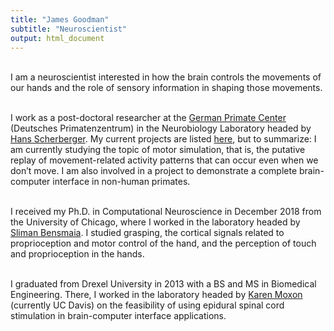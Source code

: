 ```yaml
---
title: "James Goodman"
subtitle: "Neuroscientist"
output: html_document
---
```


<link rel="stylesheet" href="styles.css" type="text/css">
<link rel="stylesheet" href="./css/academicons.min.css"/>

<!--<img src="images/two-yellow-labrador-retriever-puppies-1108099.jpg" style="width:40%; border:10px solid; margin-right: 20px" align="left">-->

<br>
I am a neuroscientist interested in how the brain controls the movements of our hands and the role of sensory information in shaping those movements.<br><br>

I work as a post-doctoral researcher at the [German Primate Center](https://www.dpz.eu/en/home.html) (Deutsches Primatenzentrum) in the Neurobiology Laboratory headed by [Hans Scherberger](https://www.dpz.eu/en/unit/neurobiology.html). My current projects are listed [here](projects.html), but to summarize: I am currently studying the topic of motor simulation, that is, the putative replay of movement-related activity patterns that can occur even when we don't move. I am also involved in a project to demonstrate a complete brain-computer interface in non-human primates.<br><br>

I received my Ph.D. in Computational Neuroscience in December 2018 from the University of Chicago, where I worked in the laboratory headed by [Sliman Bensmaia](http://bensmaialab.org/). I studied grasping, the cortical signals related to proprioception and motor control of the hand, and the perception of touch and proprioception in the hands.<br><br>

I graduated from Drexel University in 2013 with a BS and MS in Biomedical Engineering. There, I worked in the laboratory headed by [Karen Moxon](https://moxonlab.bme.ucdavis.edu/) (currently UC Davis) on the feasibility of using epidural spinal cord stimulation in brain-computer interface applications.<br>